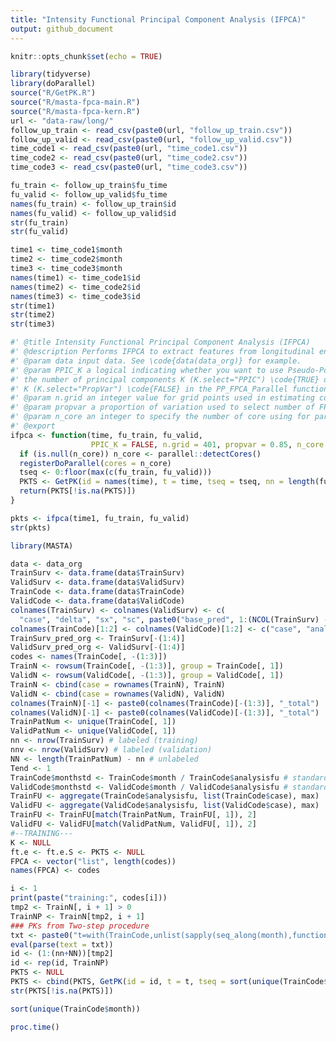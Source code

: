 ```yaml
---
title: "Intensity Functional Principal Component Analysis (IFPCA)"
output: github_document
---
```


```r
knitr::opts_chunk$set(echo = TRUE)
```

```r
library(tidyverse)
library(doParallel)
source("R/GetPK.R")
source("R/masta-fpca-main.R")
source("R/masta-fpca-kern.R")
url <- "data-raw/long/"
follow_up_train <- read_csv(paste0(url, "follow_up_train.csv"))
follow_up_valid <- read_csv(paste0(url, "follow_up_valid.csv"))
time_code1 <- read_csv(paste0(url, "time_code1.csv"))
time_code2 <- read_csv(paste0(url, "time_code2.csv"))
time_code3 <- read_csv(paste0(url, "time_code3.csv"))
```

```r
fu_train <- follow_up_train$fu_time
fu_valid <- follow_up_valid$fu_time
names(fu_train) <- follow_up_train$id
names(fu_valid) <- follow_up_valid$id
str(fu_train)
str(fu_valid)
```

```r
time1 <- time_code1$month
time2 <- time_code2$month
time3 <- time_code3$month
names(time1) <- time_code1$id
names(time2) <- time_code2$id
names(time3) <- time_code3$id
str(time1)
str(time2)
str(time3)
```

```r
#' @title Intensity Functional Principal Component Analysis (IFPCA)
#' @description Performs IFPCA to extract features from longitudinal encounter data.
#' @param data input data. See \code{data(data_org)} for example.
#' @param PPIC_K a logical indicating whether you want to use Pseudo-Poisson Information Criterion to choose 
#' the number of principal components K (K.select="PPIC") \code{TRUE} or another criterion to choose 
#' K (K.select="PropVar") \code{FALSE} in the PP_FPCA_Parallel function (hidden). Default is \code{FALSE}.
#' @param n.grid an integer value for grid points used in estimating covariance function g. Default is \code{401}.
#' @param propvar a proportion of variation used to select number of FPCs. Default is \code{0.85}.
#' @param n_core an integer to specify the number of core using for parallel computing. 
#' @export
ifpca <- function(time, fu_train, fu_valid, 
                  PPIC_K = FALSE, n.grid = 401, propvar = 0.85, n_core = NULL) {
  if (is.null(n_core)) n_core <- parallel::detectCores()
  registerDoParallel(cores = n_core)    
  tseq <- 0:floor(max(c(fu_train, fu_valid)))
  PKTS <- GetPK(id = names(time), t = time, tseq = tseq, nn = length(fu_train))
  return(PKTS[!is.na(PKTS)])
}
```

```r
pkts <- ifpca(time1, fu_train, fu_valid)
str(pkts)
```

```r
library(MASTA)
```

```r
data <- data_org
TrainSurv <- data.frame(data$TrainSurv)
ValidSurv <- data.frame(data$ValidSurv)
TrainCode <- data.frame(data$TrainCode)
ValidCode <- data.frame(data$ValidCode)
colnames(TrainSurv) <- colnames(ValidSurv) <- c(
  "case", "delta", "sx", "sc", paste0("base_pred", 1:(NCOL(TrainSurv) - 4)))
colnames(TrainCode)[1:2] <- colnames(ValidCode)[1:2] <- c("case", "analysisfu")  
TrainSurv_pred_org <- TrainSurv[-(1:4)]
ValidSurv_pred_org <- ValidSurv[-(1:4)]  
codes <- names(TrainCode[, -(1:3)])
TrainN <- rowsum(TrainCode[, -(1:3)], group = TrainCode[, 1])
ValidN <- rowsum(ValidCode[, -(1:3)], group = ValidCode[, 1])
TrainN <- cbind(case = rownames(TrainN), TrainN)
ValidN <- cbind(case = rownames(ValidN), ValidN)  
colnames(TrainN)[-1] <- paste0(colnames(TrainCode)[-(1:3)], "_total")
colnames(ValidN)[-1] <- paste0(colnames(ValidCode)[-(1:3)], "_total")
TrainPatNum <- unique(TrainCode[, 1])
ValidPatNum <- unique(ValidCode[, 1])
nn <- nrow(TrainSurv) # labeled (training)
nnv <- nrow(ValidSurv) # labeled (validation)
NN <- length(TrainPatNum) - nn # unlabeled  
Tend <- 1
TrainCode$monthstd <- TrainCode$month / TrainCode$analysisfu # standardize follow up time
ValidCode$monthstd <- ValidCode$month / ValidCode$analysisfu # standardize follow up time 
TrainFU <- aggregate(TrainCode$analysisfu, list(TrainCode$case), max)  
ValidFU <- aggregate(ValidCode$analysisfu, list(ValidCode$case), max)
TrainFU <- TrainFU[match(TrainPatNum, TrainFU[, 1]), 2]
ValidFU <- ValidFU[match(ValidPatNum, ValidFU[, 1]), 2]
#--TRAINING---
K <- NULL
ft.e <- ft.e.S <- PKTS <- NULL
FPCA <- vector("list", length(codes))
names(FPCA) <- codes
```

```r
i <- 1
print(paste("training:", codes[i]))
tmp2 <- TrainN[, i + 1] > 0
TrainNP <- TrainN[tmp2, i + 1]
### PKs from Two-step procedure
txt <- paste0("t=with(TrainCode,unlist(sapply(seq_along(month),function(j) rep(month[j],",codes[i],"[j]))))")
eval(parse(text = txt))
id <- (1:(nn+NN))[tmp2]
id <- rep(id, TrainNP)
PKTS <- NULL
PKTS <- cbind(PKTS, GetPK(id = id, t = t, tseq = sort(unique(TrainCode$month)), nn = nrow(TrainN)))    
str(PKTS[!is.na(PKTS)])
```

```r
sort(unique(TrainCode$month))
```

```r
proc.time()
```
